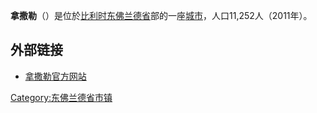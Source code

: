 {{Unreferenced|time=2018-08-11T12:51:23+00:00}}
'''拿撒勒'''（{{lang-nl|Nazareth}}）是位於[[比利时|比利时]][[东佛兰德省|东佛兰德省]]部的一座[[城市|城市]]，人口11,252人（2011年）。

== 外部链接 ==
* [http://www.nazareth.be/ 拿撒勒官方网站] {{Wayback|url=http://www.nazareth.be/ |date=20210124233608 }}

{{东佛兰德省市区}}

{{DEFAULTSORT:Nazareth}}
{{Belgium-geo-stub}}

[[Category:东佛兰德省市镇|Category:东佛兰德省市镇]]